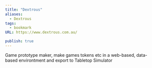 ```yaml
---
title: "Dextrous"
aliases:
  - Dextrous
tags:
  - bookmark
URL: https://www.dextrous.com.au/

publish: true
---
```




Game prototype maker, make games tokens etc in a web-based, data-based environtment and export to Tabletop Simulator